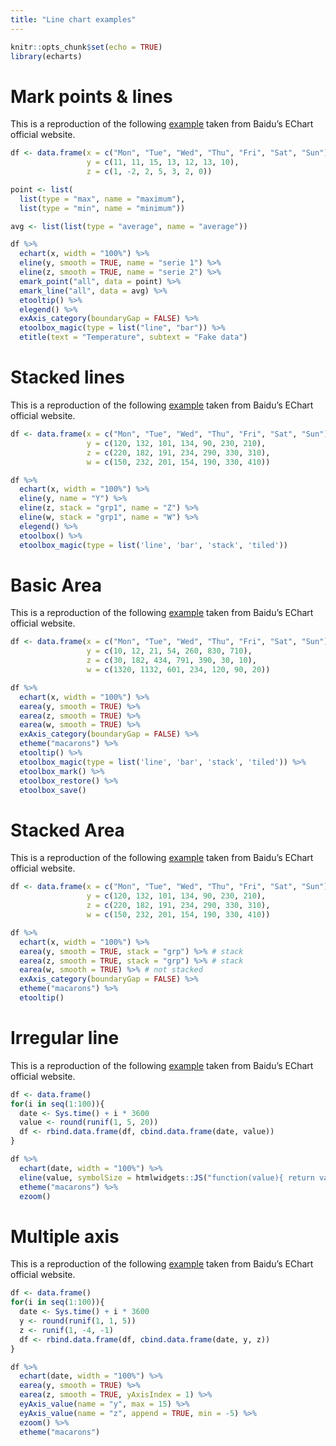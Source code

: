 ```yaml
---
title: "Line chart examples"
---
```


```r
knitr::opts_chunk$set(echo = TRUE)
library(echarts)
```

# Mark points & lines

This is a reproduction of the following [example](http://echarts.baidu.com/echarts2/doc/example/line2.html#-en) taken from Baidu's EChart official website.

```r
df <- data.frame(x = c("Mon", "Tue", "Wed", "Thu", "Fri", "Sat", "Sun"),
                 y = c(11, 11, 15, 13, 12, 13, 10),
                 z = c(1, -2, 2, 5, 3, 2, 0))

point <- list(
  list(type = "max", name = "maximum"), 
  list(type = "min", name = "minimum"))

avg <- list(list(type = "average", name = "average"))

df %>% 
  echart(x, width = "100%") %>% 
  eline(y, smooth = TRUE, name = "serie 1") %>% 
  eline(z, smooth = TRUE, name = "serie 2") %>% 
  emark_point("all", data = point) %>% 
  emark_line("all", data = avg) %>% 
  etooltip() %>% 
  elegend() %>% 
  exAxis_category(boundaryGap = FALSE) %>% 
  etoolbox_magic(type = list("line", "bar")) %>% 
  etitle(text = "Temperature", subtext = "Fake data")
```

# Stacked lines

This is a reproduction of the following [example](http://echarts.baidu.com/echarts2/doc/example/line2.html#-en) taken from Baidu's EChart official website.

```r
df <- data.frame(x = c("Mon", "Tue", "Wed", "Thu", "Fri", "Sat", "Sun"),
                 y = c(120, 132, 101, 134, 90, 230, 210),
                 z = c(220, 182, 191, 234, 290, 330, 310),
                 w = c(150, 232, 201, 154, 190, 330, 410)) 

df %>% 
  echart(x, width = "100%") %>% 
  eline(y, name = "Y") %>% 
  eline(z, stack = "grp1", name = "Z") %>% 
  eline(w, stack = "grp1", name = "W") %>% 
  elegend() %>% 
  etoolbox() %>% 
  etoolbox_magic(type = list('line', 'bar', 'stack', 'tiled'))
```

# Basic Area

This is a reproduction of the following [example](http://echarts.baidu.com/echarts2/doc/example/line3.html#-en) taken from Baidu's EChart official website.

```r
df <- data.frame(x = c("Mon", "Tue", "Wed", "Thu", "Fri", "Sat", "Sun"),
                 y = c(10, 12, 21, 54, 260, 830, 710),
                 z = c(30, 182, 434, 791, 390, 30, 10),
                 w = c(1320, 1132, 601, 234, 120, 90, 20))

df %>% 
  echart(x, width = "100%") %>% 
  earea(y, smooth = TRUE) %>% 
  earea(z, smooth = TRUE) %>% 
  earea(w, smooth = TRUE) %>% 
  exAxis_category(boundaryGap = FALSE) %>% 
  etheme("macarons") %>% 
  etooltip() %>% 
  etoolbox_magic(type = list('line', 'bar', 'stack', 'tiled')) %>% 
  etoolbox_mark() %>% 
  etoolbox_restore() %>% 
  etoolbox_save()
```

# Stacked Area

This is a reproduction of the following [example](http://echarts.baidu.com/echarts2/doc/example/line4.html#-en) taken from Baidu's EChart official website.

```r
df <- data.frame(x = c("Mon", "Tue", "Wed", "Thu", "Fri", "Sat", "Sun"),
                 y = c(120, 132, 101, 134, 90, 230, 210),
                 z = c(220, 182, 191, 234, 290, 330, 310),
                 w = c(150, 232, 201, 154, 190, 330, 410))

df %>% 
  echart(x, width = "100%") %>% 
  earea(y, smooth = TRUE, stack = "grp") %>% # stack
  earea(z, smooth = TRUE, stack = "grp") %>% # stack
  earea(w, smooth = TRUE) %>% # not stacked
  exAxis_category(boundaryGap = FALSE) %>% 
  etheme("macarons") %>% 
  etooltip()
```

# Irregular line

This is a reproduction of the following [example](http://echarts.baidu.com/echarts2/doc/example/line8.html#-en) taken from Baidu's EChart official website.

```r
df <- data.frame()
for(i in seq(1:100)){
  date <- Sys.time() + i * 3600
  value <- round(runif(1, 5, 20))
  df <- rbind.data.frame(df, cbind.data.frame(date, value))
}

df %>% 
  echart(date, width = "100%") %>% 
  eline(value, symbolSize = htmlwidgets::JS("function(value){ return value/2}"), showAllSymbol = TRUE) %>% 
  etheme("macarons") %>% 
  ezoom()
```

# Multiple axis

This is a reproduction of the following [example](http://echarts.baidu.com/echarts2/doc/example/line6.html#-en) taken from Baidu's EChart official website.

```r
df <- data.frame()
for(i in seq(1:100)){
  date <- Sys.time() + i * 3600
  y <- round(runif(1, 1, 5))
  z <- runif(1, -4, -1)
  df <- rbind.data.frame(df, cbind.data.frame(date, y, z))
}

df %>% 
  echart(date, width = "100%") %>% 
  earea(y, smooth = TRUE) %>% 
  earea(z, smooth = TRUE, yAxisIndex = 1) %>% 
  eyAxis_value(name = "y", max = 15) %>% 
  eyAxis_value(name = "z", append = TRUE, min = -5) %>% 
  ezoom() %>% 
  etheme("macarons")
```